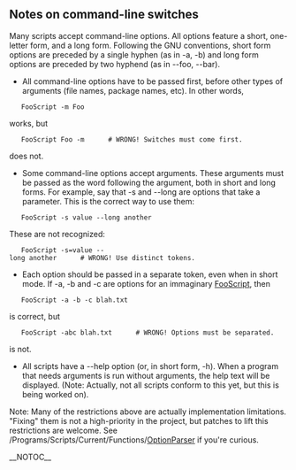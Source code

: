==  Notes on command-line switches ==

Many scripts accept command-line options. All options feature a short, one-letter form, and a long form. Following the GNU conventions, short form options are preceded by a single hyphen (as in -a, -b) and long form options are preceded by two hyphend (as in --foo, --bar).

* All command-line options have to be passed first, before other types of arguments (file names, package names, etc). In other words,


    FooScript -m Foo 


works, but


    FooScript Foo -m      # WRONG! Switches must come first. 


does not.

* Some command-line options accept arguments. These arguments must be passed as the word following the argument, both in short and long forms. For example, say that -s and --long are options that take a parameter. This is the correct way to use them:


    FooScript -s value --long another 


These are not recognized:


    FooScript -s=value --long another      # WRONG! Use distinct tokens. 


* Each option should be passed in a separate token, even when in short mode. If -a, -b and -c are options for an immaginary [[FooScript]], then


    FooScript -a -b -c blah.txt 


is correct, but


    FooScript -abc blah.txt      # WRONG! Options must be separated. 


is not.

* All scripts have a --help option (or, in short form, -h). When a program that needs arguments is run without arguments, the help text will be displayed. (Note: Actually, not all scripts conform to this yet, but this is being worked on).

Note: Many of the restrictions above are actually implementation limitations. "Fixing" them is not a high-priority in the project, but patches to lift this restrictions are welcome. See /Programs/Scripts/Current/Functions/[[OptionParser]] if you're curious.

__NOTOC__

